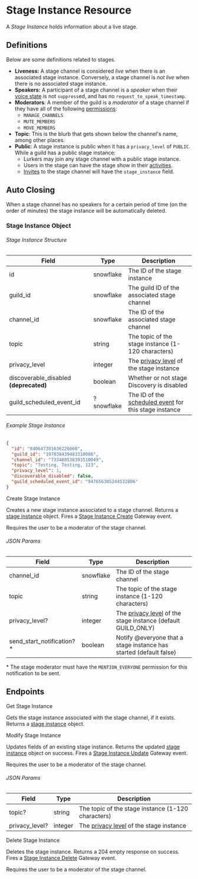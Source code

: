 # Stage Instance Resource

A _Stage Instance_ holds information about a live stage.

## Definitions

Below are some definitions related to stages.

- **Liveness:** A stage channel is considered _live_ when there is an associated stage instance. Conversely, a stage channel is _not live_ when there is no associated stage instance.
- **Speakers:** A participant of a stage channel is a _speaker_ when their [voice state](/resources/voice#voice-state-object)
  is not `suppress`ed, and has no `request_to_speak_timestamp`.
- **Moderators**: A member of the guild is a _moderator_ of a stage channel if they have all of the following [permissions](/topics/permissions#permissions):
  - `MANAGE_CHANNELS`
  - `MUTE_MEMBERS`
  - `MOVE_MEMBERS`
- **Topic**: This is the blurb that gets shown below the channel's name, among other places.
- **Public**: A stage instance is public when it has a `privacy_level` of `PUBLIC`. While a guild has a public stage instance:
  - Lurkers may join any stage channel with a public stage instance.
  - Users in the stage can have the stage show in their [activities](/topics/gateway-events#presence).
  - [Invites](/resources/invite#invite-object) to the stage channel will have the `stage_instance` field.

## Auto Closing

When a stage channel has no speakers for a certain period of time (on the order of minutes) the stage instance will be automatically deleted.

### Stage Instance Object

###### Stage Instance Structure

| Field                                  | Type       | Description                                                                                                            |
| -------------------------------------- | ---------- | ---------------------------------------------------------------------------------------------------------------------- |
| id                                     | snowflake  | The ID of the stage instance                                                                                           |
| guild_id                               | snowflake  | The guild ID of the associated stage channel                                                                           |
| channel_id                             | snowflake  | The ID of the associated stage channel                                                                                 |
| topic                                  | string     | The topic of the stage instance (1-120 characters)                                                                     |
| privacy_level                          | integer    | The [privacy level](/resources/guild#privacy-level) of the stage instance                                              |
| discoverable_disabled **(deprecated)** | boolean    | Whether or not stage Discovery is disabled                                                                             |
| guild_scheduled_event_id               | ?snowflake | The ID of the [scheduled event](/resources/guild-scheduled-event#guild-scheduled-event-object) for this stage instance |

###### Example Stage Instance

```json
{
  "id": "840647391636226060",
  "guild_id": "197038439483310086",
  "channel_id": "733488538393510049",
  "topic": "Testing, Testing, 123",
  "privacy_level": 1,
  "discoverable_disabled": false,
  "guild_scheduled_event_id": "947656305244532806"
}
```

<RouteHeader method="POST" url="/stage-instances" supportsAuditReason>
  Create Stage Instance
</RouteHeader>

Creates a new stage instance associated to a stage channel. Returns a [stage instance](#stage-instance-object) object. Fires a [Stage Instance Create](/topics/gateway-events#stage-instance-create) Gateway event.

Requires the user to be a moderator of the stage channel.

###### JSON Params

| Field                      | Type      | Description                                                                                    |
| -------------------------- | --------- | ---------------------------------------------------------------------------------------------- |
| channel_id                 | snowflake | The ID of the stage channel                                                                    |
| topic                      | string    | The topic of the stage instance (1-120 characters)                                             |
| privacy_level?             | integer   | The [privacy level](/resources/guild#privacy-level) of the stage instance (default GUILD_ONLY) |
| send_start_notification?\* | boolean   | Notify @everyone that a stage instance has started (default false)                             |

\* The stage moderator must have the `MENTION_EVERYONE` permission for this notification to be sent.

## Endpoints

<RouteHeader method="GET" url="/stage-instances/{channel.id}">
  Get Stage Instance
</RouteHeader>

Gets the stage instance associated with the stage channel, if it exists. Returns a [stage instance](#stage-instance-object) object.

<RouteHeader method="PATCH" url="/stage-instances/{channel.id}" supportsAuditReason>
  Modify Stage Instance
</RouteHeader>

Updates fields of an existing stage instance. Returns the updated [stage instance](#stage-instance-object) object on success. Fires a [Stage Instance Update](/topics/gateway-events#stage-instance-update) Gateway event.

Requires the user to be a moderator of the stage channel.

###### JSON Params

| Field          | Type    | Description                                                               |
| -------------- | ------- | ------------------------------------------------------------------------- |
| topic?         | string  | The topic of the stage instance (1-120 characters)                        |
| privacy_level? | integer | The [privacy level](/resources/guild#privacy-level) of the stage instance |

<RouteHeader method="DELETE" url="/stage-instances/{channel.id}" supportsAuditReason>
  Delete Stage Instance
</RouteHeader>

Deletes the stage instance. Returns a 204 empty response on success. Fires a [Stage Instance Delete](/topics/gateway-events#stage-instance-delete) Gateway event.

Requires the user to be a moderator of the stage channel.
